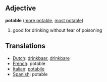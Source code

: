 ==Adjective==
'''potable''' ([[more potable]], [[most potable]])

#good for drinking without fear of poisoning

==Translations==
*[[Dutch]]: [[drinkbaar]], [[drinkbare]]
*[[French]]: potable
*[[Italian]]: [[potabile]]
*[[Spanish]]: potable